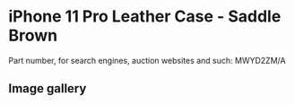 
# iPhone 11 Pro Leather Case - Saddle Brown

Part number, for search engines, auction websites and such: MWYD2ZM/A

## Image gallery

<div style={{ width: "768px" }}>
  <GalleryComponent
    images={[
      {
        original: "/everysource/MWYD2.png",
        thumbnail: "/everypreview/MWYD2.png",
      },
      {
        original: "/everysource/MWYD2_AV1.png",
        thumbnail: "/everypreview/MWYD2_AV1.png",
      },
      {
        original: "/everysource/MWYD2_AV2.png",
        thumbnail: "/everypreview/MWYD2_AV2.png",
      },
      {
        original: "/everysource/MWYD2_AV3.png",
        thumbnail: "/everypreview/MWYD2_AV3.png",
      },
      {
        original: "/everysource/MWYD2_AV4.png",
        thumbnail: "/everypreview/MWYD2_AV4.png",
      },
      {
        original: "/everysource/MWYD2_AV5.png",
        thumbnail: "/everypreview/MWYD2_AV5.png",
      }
    ]}
  />
</div>